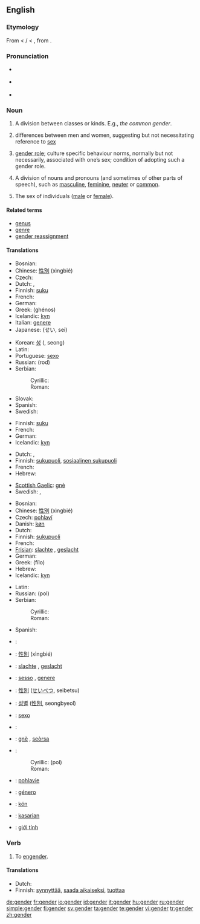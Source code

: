 {{wikipedia}}
==English==

===Etymology===
From {{ME.}} < {{MF.}} {{term|gendre}}/{{term|genre}} < {{L.}} {{term|genus||[[kind]], [[sort]]}}, from {{proto|Indo-European|gen-|"to produce"|gon-|"to beget"|gn-|"to be born"}}.

===Pronunciation===
* {{a|RP}} {{IPA|/ʤɛndə/}}
* {{a|US}} {{IPA|/ʤɛndɚ/}}
* {{rhymes|ɛndə(r)}}

===Noun===
{{en-noun}}

# {{obsolete}} A division between classes or kinds. E.g., ''the common gender''. {{rfex|but other senses wouldn’t be bad too}}
# differences between men and women, suggesting but not necessitating reference to [[sex]]
# {{sociology}} [[gender role]]; culture specific behaviour norms, normally but not necessarily, associated with one’s sex; condition of adopting such a gender role.
# {{grammar}} A division of nouns and pronouns (and sometimes of other parts of speech), such as [[masculine]], [[feminine]], [[neuter]] or [[common]].
# {{context|casually|to avoid confusion with ‘sex’ in the sense of ‘sexual relations’}} The sex of individuals ([[male]] or [[female]]).

====Related terms====
*[[genus]]
*[[genre]]
*[[gender reassignment]]

====Translations====
{{trans-top|grammar: division of nouns and pronouns}}
*Bosnian: {{t-|bs|rod|m}}
*Chinese: [[性別]] (xìngbié)
*Czech: {{t+|cs|rod|m}}
*Dutch: {{t+|nl|geslacht|n}}, {{t+|nl|genus|n}}
*Finnish: [[suku]]
*French: {{t+|fr|genre|m}}
*German: {{t+|de|Geschlecht|n}}
*Greek: {{t+|el|γένος|n|s}} (ghénos)
*Icelandic: [[kyn]] {{n}}
*Italian: [[genere]]
*Japanese: {{t+|ja|性}} (せい, sei)
{{trans-mid}}
*Korean: [[성]] ({{t+|ko|性}}, seong)
*Latin: {{t+|la|genus|n}}
*Portuguese: [[sexo]] {{m}}
*Russian: {{t+|ru|род|m}} (rod)
*Serbian:
*:Cyrillic: {{t-|sr|род|m}}
*:Roman: {{t-|sr|rod|m}}
*Slovak: {{t-|sk|rod|m}}
*Spanish: {{t|es|género|m}}
*Swedish: {{t+|sv|genus|n}}
{{trans-bottom}}

{{trans-top|division between classes or kinds}}
*Finnish: [[suku]]
*French: {{t+|fr|genre|m}}
*German: {{t+|de|Geschlecht|n}}
*Icelandic: [[kyn]] {{n}}
{{trans-mid}}
{{trans-bottom}}

{{trans-top|behavioural characteristics}}
*Dutch: {{t|nl|sekse|f}}, {{t+|nl|geslacht|n}}
*Finnish: [[sukupuoli]], [[sosiaalinen sukupuoli]]
*French: {{t+|fr|genre|m}}
*Hebrew: {{t|he|מגדר}}
{{trans-mid}}
*[[Scottish Gaelic]]: [[gnè]] {{f}}
*Swedish: {{t+|sv|genus}}, {{t|sv|könsroll}}
{{trans-bottom}}

{{trans-top|the sex of persons or animals}}
*Bosnian: {{t-|bs|pol|m}}
*Chinese: [[性別]] (xìngbié)
*Czech: [[pohlaví]] {{n}}
*Danish: [[køn]] {{n}}
*Dutch: {{t+|nl|geslacht|n}}
*Finnish: [[sukupuoli]]
*French: {{t+|fr|sexe|m}}
*[[Frisian]]: [[slachte]] {{n}}, [[geslacht#Frisian|geslacht]] {{n}}
*German: {{t+|de|Geschlecht|n}}
*Greek: {{t+|el|φύλο|n|s}} (fílo)
*Hebrew: {{t|he|מגדר}}
*Icelandic: [[kyn]] {{n}}
{{trans-mid}}
*Latin: {{t+|la|genus|n}}
*Russian: {{t+|ru|пол|m}} (pol)
*Serbian:
*:Cyrillic: {{t-|sr|пол|m}}
*:Roman: {{t-|sr|pol|m}}
*Spanish: {{t|es|género|m}}
{{trans-bottom}}

{{checktrans}}
{{trans-top|Translations to be checked}}
*{{ttbc|Bosnian}}: {{t-|bs|pol|m}}
*{{ttbc|Chinese}}: [[性別]] (xìngbié)
*{{ttbc|Frisian}}: [[slachte]] {{n}}, [[geslacht#Frisian|geslacht]] {{n}}
*{{ttbc|Italian}}: [[sesso]] {{m}}, [[genere]] {{m}}
*{{ttbc|Japanese}}: [[性別]] ([[せいべつ]], seibetsu)
*{{ttbc|Korean}}: [[성별]] ([[性別]], seongbyeol)
{{trans-mid}}
*{{ttbc|Portuguese}}: [[sexo]] {{m}}
*{{ttbc|Romanian}}: {{t+|ro|sex|n}}
*{{ttbc|Scottish Gaelic}}: [[gnè]] {{f}}, [[seòrsa]] {{m}}
*{{ttbc|Serbian}}:
*:Cyrillic: {{t-|sr|пол|m}} (pol)
*:Roman: {{t-|sr|pol|m}}
*{{ttbc|Slovak}}: [[pohlavie]] {{n}}
*{{ttbc|Spanish}}: [[género]] {{m}}
*{{ttbc|Swedish}}: [[kön]] {{n}}
*{{ttbc|Tagalog}}: [[kasarian]] {{n}}
*{{ttbc|Vietnamese}}: [[giới tính]]
{{trans-bottom}}

=== Verb ===
{{en-verb}}

# To [[engender]].

==== Translations ====
{{trans-top|engender}}
*Dutch: {{t-|nl|voortbrengen}}
*Finnish: [[synnyttää]], [[saada aikaiseksi]], [[tuottaa]]
{{trans-mid}}
{{trans-bottom}}

[[de:gender]]
[[fr:gender]]
[[io:gender]]
[[id:gender]]
[[it:gender]]
[[hu:gender]]
[[ru:gender]]
[[simple:gender]]
[[fi:gender]]
[[sv:gender]]
[[ta:gender]]
[[te:gender]]
[[vi:gender]]
[[tr:gender]]
[[zh:gender]]